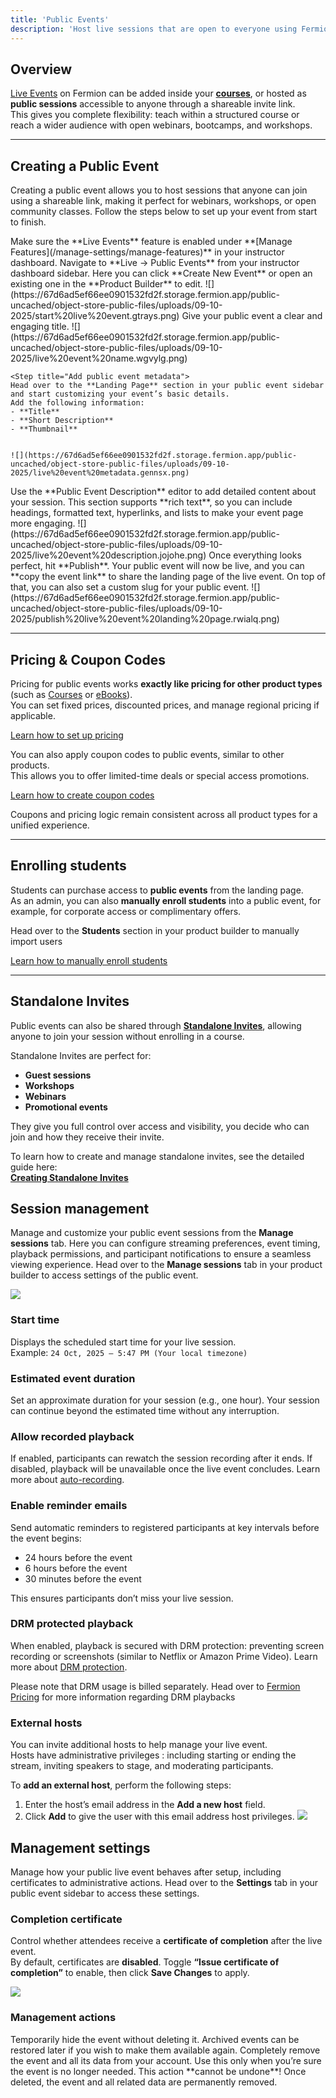 ```yaml
---
title: 'Public Events'
description: 'Host live sessions that are open to everyone using Fermion’s Public Events feature.'
---
```


## Overview

[Live Events]() on Fermion can be added inside your **[courses]()**, or hosted as **public sessions** accessible to anyone through a shareable invite link.  
This gives you complete flexibility: teach within a structured course or reach a wider audience with open webinars, bootcamps, and workshops.

---

## Creating a Public Event

Creating a public event allows you to host sessions that anyone can join using a shareable link, making it perfect for webinars, workshops, or open community classes. Follow the steps below to set up your event from start to finish.

<Steps>
  <Step title="Enable Live Events">
    Make sure the **Live Events** feature is enabled under **[Manage Features](/manage-settings/manage-features)** in your instructor dashboard.
  </Step>

  <Step title="Access public events">
    Navigate to **Live → Public Events** from your instructor dashboard sidebar.  
    Here you can click **Create New Event** or open an existing one in the **Product Builder** to edit.
    ![](https://67d6ad5ef66ee0901532fd2f.storage.fermion.app/public-uncached/object-store-public-files/uploads/09-10-2025/start%20live%20event.gtrays.png)
  </Step>

  <Step title="Give your public event a name">
    Give your public event a clear and engaging title. 
    ![](https://67d6ad5ef66ee0901532fd2f.storage.fermion.app/public-uncached/object-store-public-files/uploads/09-10-2025/live%20event%20name.wgvylg.png)
  </Step>

    <Step title="Add public event metadata">
    Head over to the **Landing Page** section in your public event sidebar and start customizing your event’s basic details.  
    Add the following information:
    - **Title**  
    - **Short Description**  
    - **Thumbnail**  


    ![](https://67d6ad5ef66ee0901532fd2f.storage.fermion.app/public-uncached/object-store-public-files/uploads/09-10-2025/live%20event%20metadata.gennsx.png)
  </Step>

  <Step title="Write public event description">
    Use the **Public Event Description** editor to add detailed content about your session.  
    This section supports **rich text**, so you can include headings, formatted text, hyperlinks, and lists to make your event page more engaging.
    ![](https://67d6ad5ef66ee0901532fd2f.storage.fermion.app/public-uncached/object-store-public-files/uploads/09-10-2025/live%20event%20description.jojohe.png)
  </Step>

  <Step title="Publish your event">
    Once everything looks perfect, hit **Publish**.  
    Your public event will now be live, and you can **copy the event link** to share the landing page of the live event. On top of that, you can also set a custom slug for your public event.
    ![](https://67d6ad5ef66ee0901532fd2f.storage.fermion.app/public-uncached/object-store-public-files/uploads/09-10-2025/publish%20live%20event%20landing%20page.rwialq.png)
  </Step>
</Steps>

---


## Pricing & Coupon Codes

Pricing for public events works **exactly like pricing for other product types** (such as [Courses](/setting-up-course/prerequisites) or [eBooks](/ebooks/introduction)).  
You can set fixed prices, discounted prices, and manage regional pricing if applicable.

[Learn how to set up pricing](/setup-pricing/fixed-pricing-plan)

You can also apply coupon codes to public events, similar to other products.  
This allows you to offer limited-time deals or special access promotions.

[Learn how to create coupon codes](/setup-pricing/add-coupon-codes)

<Check>
Coupons and pricing logic remain consistent across all product types for a unified experience.
</Check>

---

## Enrolling students

Students can purchase access to **public events** from the landing page.  
As an admin, you can also **manually enroll students** into a public event, for example, for corporate access or complimentary offers.

Head over to the **Students** section in your product builder to manually import users

[Learn how to manually enroll students](/ebooks/enroll-students)

---

## Standalone Invites

Public events can also be shared through **[Standalone Invites](/live-classes/standalone-invites)**, allowing anyone to join your session without enrolling in a course.

Standalone Invites are perfect for:
- **Guest sessions**
- **Workshops**
- **Webinars**
- **Promotional events**

They give you full control over access and visibility, you decide who can join and how they receive their invite.

To learn how to create and manage standalone invites, see the detailed guide here:  
[**Creating Standalone Invites**](/live-classes/standalone-invites)


## Session management

Manage and customize your public event sessions from the **Manage sessions** tab. Here you can configure streaming preferences, event timing, playback permissions, and participant notifications to ensure a seamless viewing experience.
Head over to the **Manage sessions** tab in your product builder to access settings of the public event.


![](https://67d6ad5ef66ee0901532fd2f.storage.fermion.app/public-uncached/object-store-public-files/uploads/20-10-2025/chrome_u4Vw6kOVya.medbiy.png)

### **Start time**
Displays the scheduled start time for your live session.  
Example: `24 Oct, 2025 – 5:47 PM (Your local timezone)`

### **Estimated event duration**
Set an approximate duration for your session (e.g., one hour). Your session can continue beyond the estimated time without any interruption.

### **Allow recorded playback**
If enabled, participants can rewatch the session recording after it ends. If disabled, playback will be unavailable once the live event concludes. Learn more about [auto-recording](/live-classes/recording-and-captions).

### **Enable reminder emails**
Send automatic reminders to registered participants at key intervals before the event begins:
- 24 hours before the event
- 6 hours before the event
- 30 minutes before the event 

This ensures participants don’t miss your live session.

### **DRM protected playback**
When enabled, playback is secured with DRM protection: preventing screen recording or screenshots (similar to Netflix or Amazon Prime Video). Learn more about [DRM protection](/live-classes/drm-and-watermarking).


<Tip> Please note that DRM usage is billed separately. Head over to [Fermion Pricing](https://fermion.app/pricing) for more information regarding DRM playbacks</Tip>


### External hosts

You can invite additional hosts to help manage your live event.  
Hosts have administrative privileges : including starting or ending the stream, inviting speakers to stage, and moderating participants.

To **add an external host**, perform the following steps:
1. Enter the host’s email address in the **Add a new host** field.  
2. Click **Add** to give the user with this email address host privileges.
![](https://67d6ad5ef66ee0901532fd2f.storage.fermion.app/public-uncached/object-store-public-files/uploads/20-10-2025/chrome_kcjJQvq6Ds.hpyoqm.png)

## Management settings


Manage how your public live event behaves after setup, including certificates to administrative actions. Head over to the **Settings** tab in your public event sidebar to access these settings.

### Completion certificate
Control whether attendees receive a **certificate of completion** after the live event.  
By default, certificates are **disabled**. Toggle **“Issue certificate of completion”** to enable, then click **Save Changes** to apply.

![](https://67d6ad5ef66ee0901532fd2f.storage.fermion.app/public-uncached/object-store-public-files/uploads/09-10-2025/live%20event%20settings.rsnrcw.png)


### Management actions

<Accordion title="Archive live event">
Temporarily hide the event without deleting it.  
Archived events can be restored later if you wish to make them available again.
</Accordion>

<Accordion title="Delete live event permanently">
Completely remove the event and all its data from your account.  
Use this only when you’re sure the event is no longer needed.  
<Warning>This action **cannot be undone**! Once deleted, the event and all related data are permanently removed.</Warning>
</Accordion>

